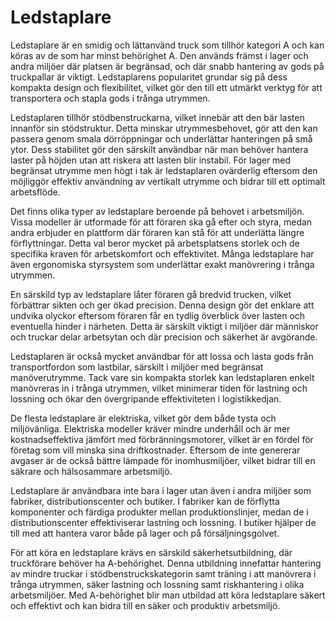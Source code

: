 # Ledstaplare

Ledstaplare är en smidig och lättanvänd truck som tillhör kategori A och kan köras av de som har minst behörighet A. Den används främst i lager och andra miljöer där platsen är begränsad, och där snabb hantering av gods på truckpallar är viktigt. Ledstaplarens popularitet grundar sig på dess kompakta design och flexibilitet, vilket gör den till ett utmärkt verktyg för att transportera och stapla gods i trånga utrymmen.

Ledstaplaren tillhör stödbenstruckarna, vilket innebär att den bär lasten innanför sin stödstruktur. Detta minskar utrymmesbehovet, gör att den kan passera genom smala dörröppningar och underlättar hanteringen på små ytor. Dess stabilitet gör den särskilt användbar när man behöver hantera laster på höjden utan att riskera att lasten blir instabil. För lager med begränsat utrymme men högt i tak är ledstaplaren ovärderlig eftersom den möjliggör effektiv användning av vertikalt utrymme och bidrar till ett optimalt arbetsflöde.

Det finns olika typer av ledstaplare beroende på behovet i arbetsmiljön. Vissa modeller är utformade för att föraren ska gå efter och styra, medan andra erbjuder en plattform där föraren kan stå för att underlätta längre förflyttningar. Detta val beror mycket på arbetsplatsens storlek och de specifika kraven för arbetskomfort och effektivitet. Många ledstaplare har även ergonomiska styrsystem som underlättar exakt manövrering i trånga utrymmen.

En särskild typ av ledstaplare låter föraren gå bredvid trucken, vilket förbättrar sikten och ger ökad precision. Denna design gör det enklare att undvika olyckor eftersom föraren får en tydlig överblick över lasten och eventuella hinder i närheten. Detta är särskilt viktigt i miljöer där människor och truckar delar arbetsytan och där precision och säkerhet är avgörande.

Ledstaplaren är också mycket användbar för att lossa och lasta gods från transportfordon som lastbilar, särskilt i miljöer med begränsat manöverutrymme. Tack vare sin kompakta storlek kan ledstaplaren enkelt manövreras in i trånga utrymmen, vilket minimerar tiden för lastning och lossning och ökar den övergripande effektiviteten i logistikkedjan.

De flesta ledstaplare är elektriska, vilket gör dem både tysta och miljövänliga. Elektriska modeller kräver mindre underhåll och är mer kostnadseffektiva jämfört med förbränningsmotorer, vilket är en fördel för företag som vill minska sina driftkostnader. Eftersom de inte genererar avgaser är de också bättre lämpade för inomhusmiljöer, vilket bidrar till en säkrare och hälsosammare arbetsmiljö.

Ledstaplare är användbara inte bara i lager utan även i andra miljöer som fabriker, distributionscenter och butiker. I fabriker kan de förflytta komponenter och färdiga produkter mellan produktionslinjer, medan de i distributionscenter effektiviserar lastning och lossning. I butiker hjälper de till med att hantera varor både på lager och på försäljningsgolvet.

För att köra en ledstaplare krävs en särskild säkerhetsutbildning, där truckförare behöver ha A-behörighet. Denna utbildning innefattar hantering av mindre truckar i stödbenstruckskategorin samt träning i att manövrera i trånga utrymmen, säker lastning och lossning samt riskhantering i olika arbetsmiljöer. Med A-behörighet blir man utbildad att köra ledstaplare säkert och effektivt och kan bidra till en säker och produktiv arbetsmiljö.
